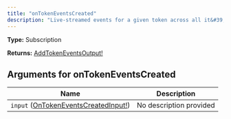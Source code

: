 ```yaml
---
title: "onTokenEventsCreated"
description: "Live-streamed events for a given token across all it&#39;s pools"
---
```


**Type:** Subscription

**Returns:** [AddTokenEventsOutput!](/api-reference/types/addtokeneventsoutput)

## Arguments for onTokenEventsCreated

| Name | Description |
|------|-------------|
| `input` ([OnTokenEventsCreatedInput!](/api-reference/types/ontokeneventscreatedinput)) | No description provided |

